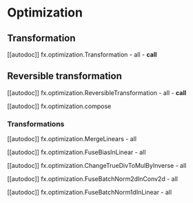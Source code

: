 <!--Copyright 2022 The HuggingFace Team. All rights reserved.

Licensed under the Apache License, Version 2.0 (the "License"); you may not use this file except in compliance with
the License. You may obtain a copy of the License at

http://www.apache.org/licenses/LICENSE-2.0

Unless required by applicable law or agreed to in writing, software distributed under the License is distributed on
an "AS IS" BASIS, WITHOUT WARRANTIES OR CONDITIONS OF ANY KIND, either express or implied. See the License for the
specific language governing permissions and limitations under the License.
-->

# Optimization

## Transformation

[[autodoc]] fx.optimization.Transformation
    - all
    - __call__

## Reversible transformation

[[autodoc]] fx.optimization.ReversibleTransformation
    - all
    - __call__

[[autodoc]] fx.optimization.compose

### Transformations

[[autodoc]] fx.optimization.MergeLinears
    - all

[[autodoc]] fx.optimization.FuseBiasInLinear
    - all

[[autodoc]] fx.optimization.ChangeTrueDivToMulByInverse
    - all

[[autodoc]] fx.optimization.FuseBatchNorm2dInConv2d
    - all

[[autodoc]] fx.optimization.FuseBatchNorm1dInLinear
    - all